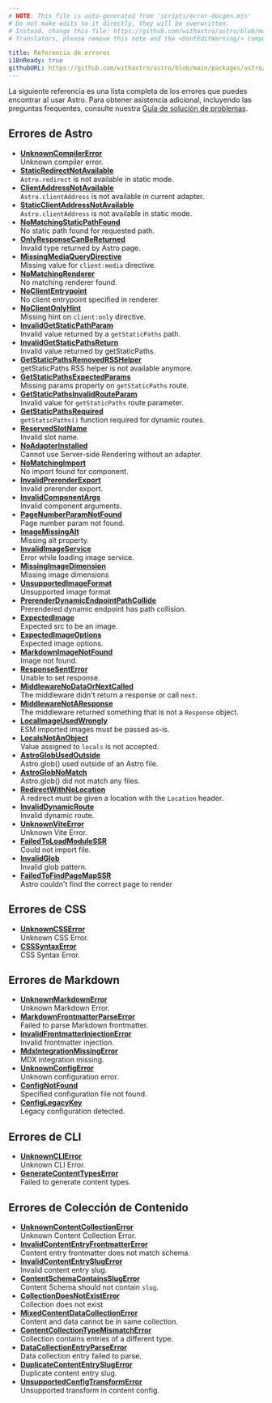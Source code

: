 ```yaml
---
# NOTE: This file is auto-generated from 'scripts/error-docgen.mjs'
# Do not make edits to it directly, they will be overwritten.
# Instead, change this file: https://github.com/withastro/astro/blob/main/packages/astro/src/core/errors/errors-data.ts
# Translators, please remove this note and the <DontEditWarning/> component.

title: Referencia de errores
i18nReady: true
githubURL: https://github.com/withastro/astro/blob/main/packages/astro/src/core/errors/errors-data.ts
---
```


La siguiente referencia es una lista completa de los errores que puedes encontrar al usar Astro. Para obtener asistencia adicional, incluyendo las preguntas frequentes, consulte nuestra [Guía de solución de problemas](/es/guides/troubleshooting/).

## Errores de Astro
- [**UnknownCompilerError**](/es/reference/errors/unknown-compiler-error/)<br/>Unknown compiler error.
- [**StaticRedirectNotAvailable**](/es/reference/errors/static-redirect-not-available/)<br/>`Astro.redirect` is not available in static mode.
- [**ClientAddressNotAvailable**](/es/reference/errors/client-address-not-available/)<br/>`Astro.clientAddress` is not available in current adapter.
- [**StaticClientAddressNotAvailable**](/es/reference/errors/static-client-address-not-available/)<br/>`Astro.clientAddress` is not available in static mode.
- [**NoMatchingStaticPathFound**](/es/reference/errors/no-matching-static-path-found/)<br/>No static path found for requested path.
- [**OnlyResponseCanBeReturned**](/es/reference/errors/only-response-can-be-returned/)<br/>Invalid type returned by Astro page.
- [**MissingMediaQueryDirective**](/es/reference/errors/missing-media-query-directive/)<br/>Missing value for `client:media` directive.
- [**NoMatchingRenderer**](/es/reference/errors/no-matching-renderer/)<br/>No matching renderer found.
- [**NoClientEntrypoint**](/es/reference/errors/no-client-entrypoint/)<br/>No client entrypoint specified in renderer.
- [**NoClientOnlyHint**](/es/reference/errors/no-client-only-hint/)<br/>Missing hint on `client:only` directive.
- [**InvalidGetStaticPathParam**](/es/reference/errors/invalid-get-static-path-param/)<br/>Invalid value returned by a `getStaticPaths` path.
- [**InvalidGetStaticPathsReturn**](/es/reference/errors/invalid-get-static-paths-return/)<br/>Invalid value returned by getStaticPaths.
- [**GetStaticPathsRemovedRSSHelper**](/es/reference/errors/get-static-paths-removed-rsshelper/)<br/>getStaticPaths RSS helper is not available anymore.
- [**GetStaticPathsExpectedParams**](/es/reference/errors/get-static-paths-expected-params/)<br/>Missing params property on `getStaticPaths` route.
- [**GetStaticPathsInvalidRouteParam**](/es/reference/errors/get-static-paths-invalid-route-param/)<br/>Invalid value for `getStaticPaths` route parameter.
- [**GetStaticPathsRequired**](/es/reference/errors/get-static-paths-required/)<br/>`getStaticPaths()` function required for dynamic routes.
- [**ReservedSlotName**](/es/reference/errors/reserved-slot-name/)<br/>Invalid slot name.
- [**NoAdapterInstalled**](/es/reference/errors/no-adapter-installed/)<br/>Cannot use Server-side Rendering without an adapter.
- [**NoMatchingImport**](/es/reference/errors/no-matching-import/)<br/>No import found for component.
- [**InvalidPrerenderExport**](/es/reference/errors/invalid-prerender-export/)<br/>Invalid prerender export.
- [**InvalidComponentArgs**](/es/reference/errors/invalid-component-args/)<br/>Invalid component arguments.
- [**PageNumberParamNotFound**](/es/reference/errors/page-number-param-not-found/)<br/>Page number param not found.
- [**ImageMissingAlt**](/es/reference/errors/image-missing-alt/)<br/>Missing alt property.
- [**InvalidImageService**](/es/reference/errors/invalid-image-service/)<br/>Error while loading image service.
- [**MissingImageDimension**](/es/reference/errors/missing-image-dimension/)<br/>Missing image dimensions
- [**UnsupportedImageFormat**](/es/reference/errors/unsupported-image-format/)<br/>Unsupported image format
- [**PrerenderDynamicEndpointPathCollide**](/es/reference/errors/prerender-dynamic-endpoint-path-collide/)<br/>Prerendered dynamic endpoint has path collision.
- [**ExpectedImage**](/es/reference/errors/expected-image/)<br/>Expected src to be an image.
- [**ExpectedImageOptions**](/es/reference/errors/expected-image-options/)<br/>Expected image options.
- [**MarkdownImageNotFound**](/es/reference/errors/markdown-image-not-found/)<br/>Image not found.
- [**ResponseSentError**](/es/reference/errors/response-sent-error/)<br/>Unable to set response.
- [**MiddlewareNoDataOrNextCalled**](/es/reference/errors/middleware-no-data-or-next-called/)<br/>The middleware didn't return a response or call `next`.
- [**MiddlewareNotAResponse**](/es/reference/errors/middleware-not-aresponse/)<br/>The middleware returned something that is not a `Response` object.
- [**LocalImageUsedWrongly**](/es/reference/errors/local-image-used-wrongly/)<br/>ESM imported images must be passed as-is.
- [**LocalsNotAnObject**](/es/reference/errors/locals-not-an-object/)<br/>Value assigned to `locals` is not accepted.
- [**AstroGlobUsedOutside**](/es/reference/errors/astro-glob-used-outside/)<br/>Astro.glob() used outside of an Astro file.
- [**AstroGlobNoMatch**](/es/reference/errors/astro-glob-no-match/)<br/>Astro.glob() did not match any files.
- [**RedirectWithNoLocation**](/es/reference/errors/redirect-with-no-location/)<br/>A redirect must be given a location with the `Location` header.
- [**InvalidDynamicRoute**](/es/reference/errors/invalid-dynamic-route/)<br/>Invalid dynamic route.
- [**UnknownViteError**](/es/reference/errors/unknown-vite-error/)<br/>Unknown Vite Error.
- [**FailedToLoadModuleSSR**](/es/reference/errors/failed-to-load-module-ssr/)<br/>Could not import file.
- [**InvalidGlob**](/es/reference/errors/invalid-glob/)<br/>Invalid glob pattern.
- [**FailedToFindPageMapSSR**](/es/reference/errors/failed-to-find-page-map-ssr/)<br/>Astro couldn't find the correct page to render

## Errores de CSS

- [**UnknownCSSError**](/es/reference/errors/unknown-csserror/)<br/>Unknown CSS Error.
- [**CSSSyntaxError**](/es/reference/errors/csssyntax-error/)<br/>CSS Syntax Error.

## Errores de Markdown

- [**UnknownMarkdownError**](/es/reference/errors/unknown-markdown-error/)<br/>Unknown Markdown Error.
- [**MarkdownFrontmatterParseError**](/es/reference/errors/markdown-frontmatter-parse-error/)<br/>Failed to parse Markdown frontmatter.
- [**InvalidFrontmatterInjectionError**](/es/reference/errors/invalid-frontmatter-injection-error/)<br/>Invalid frontmatter injection.
- [**MdxIntegrationMissingError**](/es/reference/errors/mdx-integration-missing-error/)<br/>MDX integration missing.
- [**UnknownConfigError**](/es/reference/errors/unknown-config-error/)<br/>Unknown configuration error.
- [**ConfigNotFound**](/es/reference/errors/config-not-found/)<br/>Specified configuration file not found.
- [**ConfigLegacyKey**](/es/reference/errors/config-legacy-key/)<br/>Legacy configuration detected.

## Errores de CLI

- [**UnknownCLIError**](/es/reference/errors/unknown-clierror/)<br/>Unknown CLI Error.
- [**GenerateContentTypesError**](/es/reference/errors/generate-content-types-error/)<br/>Failed to generate content types.

## Errores de Colección de Contenido

- [**UnknownContentCollectionError**](/es/reference/errors/unknown-content-collection-error/)<br/>Unknown Content Collection Error.
- [**InvalidContentEntryFrontmatterError**](/es/reference/errors/invalid-content-entry-frontmatter-error/)<br/>Content entry frontmatter does not match schema.
- [**InvalidContentEntrySlugError**](/es/reference/errors/invalid-content-entry-slug-error/)<br/>Invalid content entry slug.
- [**ContentSchemaContainsSlugError**](/es/reference/errors/content-schema-contains-slug-error/)<br/>Content Schema should not contain `slug`.
- [**CollectionDoesNotExistError**](/es/reference/errors/collection-does-not-exist-error/)<br/>Collection does not exist
- [**MixedContentDataCollectionError**](/es/reference/errors/mixed-content-data-collection-error/)<br/>Content and data cannot be in same collection.
- [**ContentCollectionTypeMismatchError**](/es/reference/errors/content-collection-type-mismatch-error/)<br/>Collection contains entries of a different type.
- [**DataCollectionEntryParseError**](/es/reference/errors/data-collection-entry-parse-error/)<br/>Data collection entry failed to parse.
- [**DuplicateContentEntrySlugError**](/es/reference/errors/duplicate-content-entry-slug-error/)<br/>Duplicate content entry slug.
- [**UnsupportedConfigTransformError**](/es/reference/errors/unsupported-config-transform-error/)<br/>Unsupported transform in content config.
